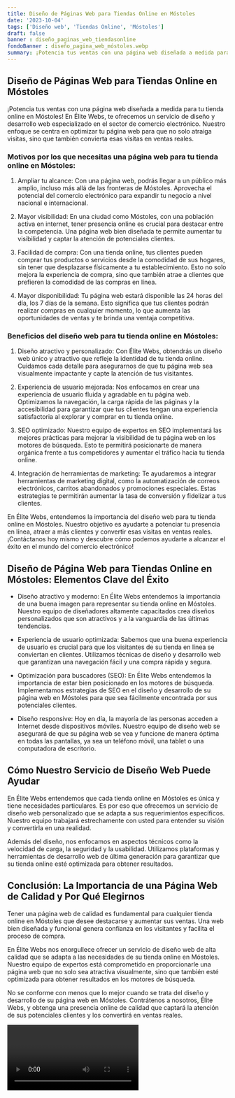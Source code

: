 ```yaml
---
title: Diseño de Páginas Web para Tiendas Online en Móstoles
date: '2023-10-04'
tags: ['Diseño web', 'Tiendas Online', 'Móstoles']
draft: false
banner : diseño_paginas_web_tiendasonline
fondoBanner : diseño_pagina_web_móstoles.webp
summary: ¡Potencia tus ventas con una página web diseñada a medida para tu tienda online en Móstoles! En Élite Webs, te ofrecemos un servicio de diseño y desarrollo web especializado en el sector de comercio electrónico. Nuestro enfoque se centra en optimizar tu página web para que no solo atraiga visitas, sino que también convierta esas visitas en ventas reales.
---
```


## Diseño de Páginas Web para Tiendas Online en Móstoles

¡Potencia tus ventas con una página web diseñada a medida para tu tienda online en Móstoles! En Élite Webs, te ofrecemos un servicio de diseño y desarrollo web especializado en el sector de comercio electrónico. Nuestro enfoque se centra en optimizar tu página web para que no solo atraiga visitas, sino que también convierta esas visitas en ventas reales.

### Motivos por los que necesitas una página web para tu tienda online en Móstoles:

1. Ampliar tu alcance: Con una página web, podrás llegar a un público más amplio, incluso más allá de las fronteras de Móstoles. Aprovecha el potencial del comercio electrónico para expandir tu negocio a nivel nacional e internacional.

2. Mayor visibilidad: En una ciudad como Móstoles, con una población activa en internet, tener presencia online es crucial para destacar entre la competencia. Una página web bien diseñada te permite aumentar tu visibilidad y captar la atención de potenciales clientes.

3. Facilidad de compra: Con una tienda online, tus clientes pueden comprar tus productos o servicios desde la comodidad de sus hogares, sin tener que desplazarse físicamente a tu establecimiento. Esto no solo mejora la experiencia de compra, sino que también atrae a clientes que prefieren la comodidad de las compras en línea.

4. Mayor disponibilidad: Tu página web estará disponible las 24 horas del día, los 7 días de la semana. Esto significa que tus clientes podrán realizar compras en cualquier momento, lo que aumenta las oportunidades de ventas y te brinda una ventaja competitiva.

### Beneficios del diseño web para tu tienda online en Móstoles:

1. Diseño atractivo y personalizado: Con Élite Webs, obtendrás un diseño web único y atractivo que refleje la identidad de tu tienda online. Cuidamos cada detalle para asegurarnos de que tu página web sea visualmente impactante y capte la atención de tus visitantes.

2. Experiencia de usuario mejorada: Nos enfocamos en crear una experiencia de usuario fluida y agradable en tu página web. Optimizamos la navegación, la carga rápida de las páginas y la accesibilidad para garantizar que tus clientes tengan una experiencia satisfactoria al explorar y comprar en tu tienda online.

3. SEO optimizado: Nuestro equipo de expertos en SEO implementará las mejores prácticas para mejorar la visibilidad de tu página web en los motores de búsqueda. Esto te permitirá posicionarte de manera orgánica frente a tus competidores y aumentar el tráfico hacia tu tienda online.

4. Integración de herramientas de marketing: Te ayudaremos a integrar herramientas de marketing digital, como la automatización de correos electrónicos, carritos abandonados y promociones especiales. Estas estrategias te permitirán aumentar la tasa de conversión y fidelizar a tus clientes.

En Élite Webs, entendemos la importancia del diseño web para tu tienda online en Móstoles. Nuestro objetivo es ayudarte a potenciar tu presencia en línea, atraer a más clientes y convertir esas visitas en ventas reales. ¡Contáctanos hoy mismo y descubre cómo podemos ayudarte a alcanzar el éxito en el mundo del comercio electrónico!

<GifSeo />

<Cta />

## Diseño de Página Web para Tiendas Online en Móstoles: Elementos Clave del Éxito

- Diseño atractivo y moderno: En Élite Webs entendemos la importancia de una buena imagen para representar su tienda online en Móstoles. Nuestro equipo de diseñadores altamente capacitados crea diseños personalizados que son atractivos y a la vanguardia de las últimas tendencias.

- Experiencia de usuario optimizada: Sabemos que una buena experiencia de usuario es crucial para que los visitantes de su tienda en línea se conviertan en clientes. Utilizamos técnicas de diseño y desarrollo web que garantizan una navegación fácil y una compra rápida y segura.

- Optimización para buscadores (SEO): En Élite Webs entendemos la importancia de estar bien posicionado en los motores de búsqueda. Implementamos estrategias de SEO en el diseño y desarrollo de su página web en Móstoles para que sea fácilmente encontrada por sus potenciales clientes.

- Diseño responsive: Hoy en día, la mayoría de las personas acceden a Internet desde dispositivos móviles. Nuestro equipo de diseño web se asegurará de que su página web se vea y funcione de manera óptima en todas las pantallas, ya sea un teléfono móvil, una tablet o una computadora de escritorio.

## Cómo Nuestro Servicio de Diseño Web Puede Ayudar

En Élite Webs entendemos que cada tienda online en Móstoles es única y tiene necesidades particulares. Es por eso que ofrecemos un servicio de diseño web personalizado que se adapta a sus requerimientos específicos. Nuestro equipo trabajará estrechamente con usted para entender su visión y convertirla en una realidad.

Además del diseño, nos enfocamos en aspectos técnicos como la velocidad de carga, la seguridad y la usabilidad. Utilizamos plataformas y herramientas de desarrollo web de última generación para garantizar que su tienda online esté optimizada para obtener resultados.

## Conclusión: La Importancia de una Página Web de Calidad y Por Qué Elegirnos

Tener una página web de calidad es fundamental para cualquier tienda online en Móstoles que desee destacarse y aumentar sus ventas. Una web bien diseñada y funcional genera confianza en los visitantes y facilita el proceso de compra.

En Élite Webs nos enorgullece ofrecer un servicio de diseño web de alta calidad que se adapta a las necesidades de su tienda online en Móstoles. Nuestro equipo de expertos está comprometido en proporcionarle una página web que no solo sea atractiva visualmente, sino que también esté optimizada para obtener resultados en los motores de búsqueda.

No se conforme con menos que lo mejor cuando se trata del diseño y desarrollo de su página web en Móstoles. Contrátenos a nosotros, Élite Webs, y obtenga una presencia online de calidad que captará la atención de sus potenciales clientes y los convertirá en ventas reales.

<Video />

<CtaBot job='Tiendas Online' city='Móstoles'/>

<Gmaps query='Móstoles+españa+maps' />